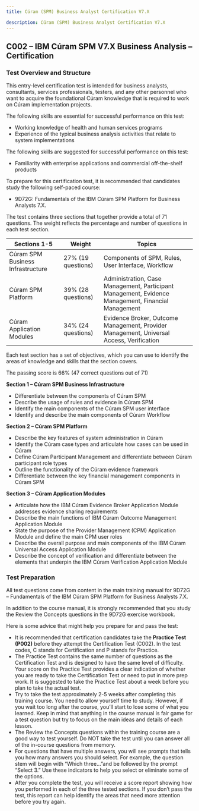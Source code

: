 ```yaml
---
title: Cúram (SPM) Business Analyst Certification V7.X

description: Cúram (SPM) Business Analyst Certification V7.X
---
```


## C002 – IBM Cúram SPM V7.X Business Analysis – Certification

### Test Overview and Structure

This entry-level certification test is intended for business analysts, consultants, services professionals, testers, and any other personnel who want to acquire the foundational Cúram knowledge that is required to work on Cúram implementation projects.

The following skills are essential for successful performance on this test:

+ Working knowledge of health and human services programs
+ Experience of the typical business analysis activities that relate to system implementations

The following skills are suggested for successful performance on this test:

+ Familiarity with enterprise applications and commercial off-the-shelf products

To prepare for this certification test, it is recommended that candidates study the following self-paced course:

+ 9D72G: Fundamentals of the IBM Cúram SPM Platform for Business Analysts 7.X.

The test contains three sections that together provide a total of 71 questions. The weight reflects the percentage and number of questions in each test section.

| Sections 1-5 | Weight | Topics |
|--------------|--------|--------|
| Cúram SPM Business Infrastructure | 27% (19 questions) | Components of SPM, Rules, User Interface, Workflow |
| Cúram SPM Platform | 39% (28 questions) | Administration, Case Management, Participant Management, Evidence Management, Financial Management |
| Cúram Application Modules | 34% (24 questions) | Evidence Broker, Outcome Management, Provider Management, Universal Access, Verification |

Each test section has a set of objectives, which you can use to identify the areas of knowledge and skills that the section covers.

The passing score is 66% (47 correct questions out of 71)

**Section 1 – Cúram SPM Business Infrastructure**

+ Differentiate between the components of Cúram SPM
+ Describe the usage of rules and evidence in Cúram SPM
+ Identify the main components of the Cúram SPM user interface
+ Identify and describe the main components of Cúram Workflow

**Section 2 – Cúram SPM Platform**

+ Describe the key features of system administration in Cúram
+ Identify the Cúram case types and articulate how cases can be used in Cúram 
+ Define Cúram Participant Management and differentiate between Cúram participant role types
+ Outline the functionality of the Cúram evidence framework
+ Differentiate between the key financial management components in Cúram SPM

**Section 3 – Cúram Application Modules**

+ Articulate how the IBM Cúram Evidence Broker Application Module addresses evidence sharing requirements
+ Describe the main functions of IBM Cúram Outcome Management Application Module
+ State the purpose of the Provider Management (CPM) Application Module and define the main CPM user roles
+ Describe the overall purpose and main components of the IBM Cúram Universal Access Application Module
+ Describe the concept of verification and differentiate between the elements that underpin the IBM Cúram Verification Application Module

### Test Preparation

All test questions come from content in the main training manual for 9D72G – Fundamentals of the IBM Cúram SPM Platform for Business Analysts 7.X.

In addition to the course manual, it is strongly recommended that you study the Review the Concepts questions in the 9D72G exercise workbook.

Here is some advice that might help you prepare for and pass the test:

+ It is recommended that certification candidates take the **Practice Test (P002)** before they attempt the Certification Test (C002). In the test codes, C stands for Certification and P stands for Practice.
+ The Practice Test contains the same number of questions as the Certification Test and is designed to have the same level of difficulty. Your score on the Practice Test provides a clear indication of whether you are ready to take the Certification Test or need to put in more prep work. It is suggested to take the Practice Test about a week before you plan to take the actual test.  
+ Try to take the test approximately 2-5 weeks after completing this training course. You need to allow yourself time to study. However, if you wait too long after the course, you’ll start to lose some of what you learned. Keep in mind that anything in the course manual is fair game for a test question but try to focus on the main ideas and details of each lesson.
+ The Review the Concepts questions within the training course are a good way to test yourself. Do NOT take the test until you can answer all of the in-course questions from memory.
+ For questions that have multiple answers, you will see prompts that tells you how many answers you should select. For example, the question stem will begin with “Which three…”and be followed by the prompt “Select 3.” Use these indicators to help you select or eliminate some of the options.
+ After you complete the test, you will receive a score report showing how you performed in each of the three tested sections. If you don’t pass the test, this report can help identify the areas that need more attention before you try again.